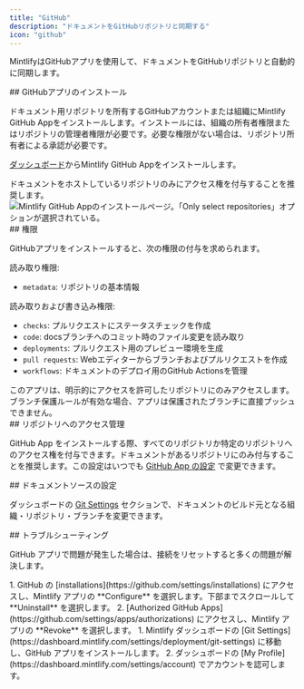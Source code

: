 ```yaml
---
title: "GitHub"
description: "ドキュメントをGitHubリポジトリと同期する"
icon: "github"
---
```


MintlifyはGitHubアプリを使用して、ドキュメントをGitHubリポジトリと自動的に同期します。

<div id="installing-the-github-app">
  ## GitHubアプリのインストール
</div>

ドキュメント用リポジトリを所有するGitHubアカウントまたは組織にMintlify GitHub Appをインストールします。インストールには、組織の所有者権限またはリポジトリの管理者権限が必要です。必要な権限がない場合は、リポジトリ所有者による承認が必要です。

[ダッシュボード](https://dashboard.mintlify.com/settings/organization/github-app)からMintlify GitHub Appをインストールします。

<Tip>
ドキュメントをホストしているリポジトリのみにアクセス権を付与することを推奨します。
</Tip>

<Frame>
  <img className="h-80" alt="Mintlify GitHub Appのインストールページ。「Only select repositories」オプションが選択されている。" src="/images/github/select-repos.png" />
</Frame>

<div id="permissions">
  ## 権限
</div>

GitHubアプリをインストールすると、次の権限の付与を求められます。

読み取り権限:

* `metadata`: リポジトリの基本情報

読み取りおよび書き込み権限:

* `checks`: プルリクエストにステータスチェックを作成
* `code`: docsブランチへのコミット時のファイル変更を読み取り
* `deployments`: プルリクエスト用のプレビュー環境を生成
* `pull requests`: Webエディターからブランチおよびプルリクエストを作成
* `workflows`: ドキュメントのデプロイ用のGitHub Actionsを管理

<Info>
このアプリは、明示的にアクセスを許可したリポジトリにのみアクセスします。ブランチ保護ルールが有効な場合、アプリは保護されたブランチに直接プッシュできません。
</Info>

<div id="managing-repository-access">
  ## リポジトリへのアクセス管理
</div>

GitHub App をインストールする際、すべてのリポジトリか特定のリポジトリへのアクセス権を付与できます。ドキュメントがあるリポジトリにのみ付与することを推奨します。この設定はいつでも [GitHub App の設定](https://github.com/apps/mintlify/installations/new) で変更できます。

<div id="configuring-docs-source">
  ## ドキュメントソースの設定
</div>

ダッシュボードの [Git Settings](https://dashboard.mintlify.com/settings/deployment/git-settings) セクションで、ドキュメントのビルド元となる組織・リポジトリ・ブランチを変更できます。

<div id="troubleshooting">
  ## トラブルシューティング
</div>

GitHub アプリで問題が発生した場合は、接続をリセットすると多くの問題が解決します。

<Steps>
  <Step title="GitHub から Mintlify アプリをアンインストールする">
    1. GitHub の [installations](https://github.com/settings/installations) にアクセスし、Mintlify アプリの **Configure** を選択します。下部までスクロールして **Uninstall** を選択します。
    2. [Authorized GitHub Apps](https://github.com/settings/apps/authorizations) にアクセスし、Mintlify アプリの **Revoke** を選択します。
  </Step>
  <Step title="Mintlify アプリを再インストールする">
    1. Mintlify ダッシュボードの [Git Settings](https://dashboard.mintlify.com/settings/deployment/git-settings) に移動し、GitHub アプリをインストールします。
    2. ダッシュボードの [My Profile](https://dashboard.mintlify.com/settings/account) でアカウントを認可します。
  </Step>
</Steps>